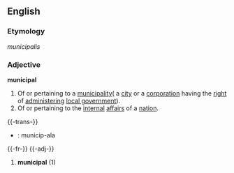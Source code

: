 ==English==

===Etymology===
{{L.}} ''municipalis''

===Adjective===
'''municipal'''
# Of or pertaining to a [[municipality]]( a [[city]] or a [[corporation]] having the [[right]] of [[administering]] [[local government]]).
# Of or pertaining to the [[internal]] [[affair]]s of a [[nation]].

{{-trans-}}

* {{io}} : municip-ala


{{-fr-}}
{{-adj-}}
# '''municipal''' (1)